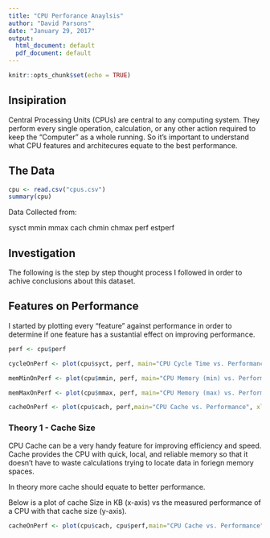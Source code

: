 ```yaml
---
title: "CPU Perforance Anaylsis"
author: "David Parsons"
date: "January 29, 2017"
output:
  html_document: default
  pdf_document: default
---
```


```r
knitr::opts_chunk$set(echo = TRUE)
```

## Insipiration

Central Processing Units (CPUs) are central to any computing system. They perform every single operation, calculation, or any other action required to keep the "Computer" as a whole running. So it's important to understand what CPU features and architecures equate to the best performance.

## The Data

```r
cpu <- read.csv("cpus.csv")
summary(cpu)
```

Data Collected from:

sysct
mmin
mmax
cach
chmin
chmax
perf
estperf

## Investigation

The following is the step by step thought process I followed in order to achive conclusions about this dataset.

## Features on Performance

I started by plotting every "feature" against performance in order to determine if one feature has a sustantial effect on improving performance.

```r

perf <- cpu$perf

cycleOnPerf <- plot(cpu$syct, perf, main="CPU Cycle Time vs. Performance", xlab = "Cycle Time in Seconds", ylab = "Benchmark Performance", pch = 19)

memMinOnPerf <- plot(cpu$mmin, perf, main="CPU Memory (min) vs. Performance", xlab = "Minimum Memory in Kilobytes", ylab = "Benchmark Performance", pch = 19)

memMaxOnPerf <- plot(cpu$mmax, perf, main="CPU Memory (max) vs. Performance", xlab = "Max Memory in Kilobytes", ylab = "Benchmark Performance", pch = 19)

cacheOnPerf <- plot(cpu$cach, perf,main="CPU Cache vs. Performance", xlab = "Cache in Kilobytes", ylab = "Benchmark Performance", pch = 19)


```

### Theory 1 - Cache Size

CPU Cache can be a very handy feature for improving efficiency and speed. Cache provides the CPU with quick, local, and reliable memory so that it doesn't have to waste calculations trying to locate data in foriegn memory spaces.

In theory more cache should equate to better performance.

Below is a plot of cache Size in KB (x-axis) vs the measured performance of a CPU with that cache size (y-axis).

```r

cacheOnPerf <- plot(cpu$cach, cpu$perf,main="CPU Cache vs. Performance", xlab = "Cache in Kilobytes", ylab = "Benchmark Performance", pch = 19)

```
